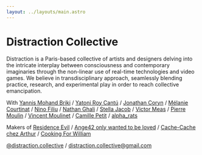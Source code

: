 ```yaml
---
layout: ../layouts/main.astro
---
```


# Distraction Collective

Distraction is a Paris-based collective of artists and designers delving into the intricate interplay between consciousness and contemporary imaginaries through the non-linear use of real-time technologies and video games. We believe in transdisciplinary approach, seamlessly blending practice, research, and experimental play in order to reach collective emancipation.

With
[Yannis Mohand Briki](https://www.instagram.com/neohybris) /
[Yatoni Roy Cantú](https://www.instagram.com/yatoni) /
[Jonathan Coryn](https://www.instagram.com/corjn) /
[Mélanie Courtinat](https://www.instagram.com/melanie.courtinat) /
[Nino Filiu](https://www.instagram.com/nino.filiu) /
[Nathan Ghali](https://www.instagram.com/nathan_ghali) /
[Stella Jacob](https://www.instagram.com/stellaykv) /
[Victor Meas](https://www.instagram.com/gucciwarlock) /
[Pierre Moulin](https://www.instagram.com/pierre__moulin) /
[Vincent Moulinet](https://www.instagram.com/moulsssss) /
[Camille Petit](https://www.instagram.com/kamyukami) /
[alpha_rats](https://www.instagram.com/alpha_rats)

Makers of
[Residence Evil](https://residence-evil.itch.io/) /
[Ange42 only wanted to be loved](https://residence-evil.itch.io/ange42onlywantedtobeloved) /
[Cache-Cache chez Arthur](https://stellaykv.itch.io/cache-cache-chez-arthur) /
[Cooking For William](https://residence-evil.itch.io/cooking-for-william)

[@distraction.collective](https://www.instagram.com/distraction.collective) /
[distraction.collective@gmail.com](mailto:distraction.collective@gmail.com)
